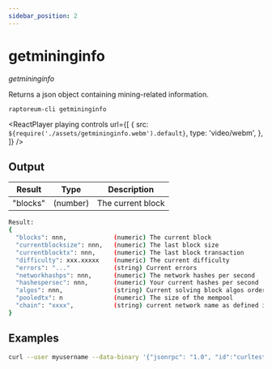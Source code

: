 ```yaml
---
sidebar_position: 2
---
```



# getmininginfo

_getmininginfo_

Returns a json object containing mining-related information.

`raptoreum-cli getmininginfo `

<ReactPlayer
  playing
  controls
  url={[
    {
      src: `${require('./assets/getmininginfo.webm').default}`,
      type: 'video/webm',
    },
  ]}
/>

## Output

| Result   | Type     | Description       |
| -------- | -------- | ----------------- |
| "blocks" | (number) | The current block |

```bash
Result:
{
  "blocks": nnn,             (numeric) The current block
  "currentblocksize": nnn,   (numeric) The last block size
  "currentblocktx": nnn,     (numeric) The last block transaction
  "difficulty": xxx.xxxxx    (numeric) The current difficulty
  "errors": "..."            (string) Current errors
  "networkhashps": nnn,      (numeric) The network hashes per second
  "hashespersec": nnn,       (numeric) Your current hashes per second
  "algos": nnn,              (string) Current solving block algos orders
  "pooledtx": n              (numeric) The size of the mempool
  "chain": "xxxx",           (string) current network name as defined in BIP70 (main, test, regtest)
}
```

## Examples

```bash
curl --user myusername --data-binary '{"jsonrpc": "1.0", "id":"curltest", "method": "getmininginfo", "params": [] }' -H 'content-type: text/plain;' http://127.0.0.1:9998/
```

